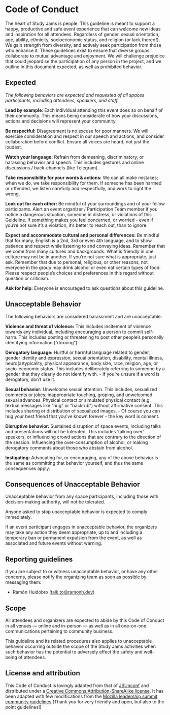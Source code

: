 # Code of Conduct

The heart of Study Jams is people. This guideline is meant to support a happy, productive and safe event experience that can welcome new ideas and inspiration for all attendees. Regardless of gender, sexual orientation, age, ability, ethnicity, socioeconomic status, and religion (or lack thereof). We gain strength from diversity, and actively seek participation from those who enhance it. These guidelines exist to ensure that diverse groups collaborate to mutual advantage and enjoyment. We will challenge prejudice that could jeopardise the participation of any person in the project, and we outline in this document expected, as well as prohibited behavior.

## Expected

*The following behaviors are expected and requested of all spaces participants, including attendees, speakers, and staff.*

**Lead by example**: Each individual attending this event does so on behalf of their community. This means being considerate of how your discussions, actions and decisions will represent your community.

**Be respectful:** Disagreement is no excuse for poor manners. We will exercise consideration and respect in our speech and actions, and consider collaboration before conflict. Ensure all voices are heard, not just the loudest.

**Watch your language:** Refrain from demeaning, discriminatory, or harassing behavior and speech. This includes gestures and online discussions / back-channels (like Telegram).

**Take responsibility for your words & actions:** We can all make mistakes; when we do, we take responsibility for them. If someone has been harmed or offended, we listen carefully and respectfully, and work to right the wrong.

**Look out for each other:** Be mindful of your surroundings and of your fellow participants. Alert an event organizer / Participation Team member if you notice a dangerous situation, someone in distress, or violations of this Guideline. If something makes you feel concerned, or worried - even if you’re not sure it’s a violation, it’s better to reach out, than to ignore.

**Expect and accommodate cultural and personal differences:** Be mindful that for many, English is a 2nd, 3rd or even 4th language, and to show patience and respect while listening to and conveying ideas. Remember that we come from many cultures and backgrounds. What is friendly in one culture may not be in another. If you’re not sure what is appropriate, just ask. Remember that due to personal, religious, or other reasons, not everyone in the group may drink alcohol or even eat certain types of food. Please respect people’s choices and preferences in this regard without question or criticism.

**Ask for help:** Everyone is encouraged to ask questions about this guideline.

## Unacceptable Behavior

The following behaviors are considered harassment and are unacceptable:

**Violence and threat of violence:** This includes incitement of violence towards any individual, including encouraging a person to commit self-harm.   This includes posting or threatening to post other people’s personally identifying information (“doxxing”).

**Derogatory language:** Hurtful or harmful language related to gender, gender identity and expression, sexual orientation, disability, mental illness, neuro(a)typicality, physical appearance, body size, race, religion, age, or socio-economic status. This includes deliberately referring to someone by a gender that they clearly do not identify with. - If you’re unsure if a word is derogatory, don’t use it.

**Sexual behavior:** Unwelcome sexual attention. This includes, sexualized comments or jokes; inappropriate touching, groping, and unwelcomed sexual advances. Physical contact or simulated physical contact (e.g. textual messages like “hug” or “backrub”) without affirmative consent. This includes sharing or distribution of sexualized images. - Of course you can hug your best friend that you’ve known forever - the key word is consent.  

**Disruptive behavior:** Sustained disruption of space events, including talks and presentations will not be tolerated. This includes ‘talking over’ speakers, or influencing crowd actions that are contrary to the direction of the session. Influencing the over-consumption of alcohol, or making derogatory comments about those who abstain from alcohol.

**Instigating:** Advocating for, or encouraging, any of the above behavior is the same as committing that behavior yourself, and thus the same consequences apply.

## Consequences of Unacceptable Behavior

Unacceptable behavior from any space participants, including those with decision-making authority, will not be tolerated.

Anyone asked to stop unacceptable behavior is expected to comply immediately.

If an event participant engages in unacceptable behavior, the organizers may take any action they deem appropriate, up to and including a temporary ban or permanent expulsion from the event, as well as associated and future events without warning.

## Reporting guidelines

If you are subject to or witness unacceptable behavior, or have any other concerns, please notify the organizing team as soon as possible by messaging them:

- Ramón Huidobro (talk.to@ramonh.dev)

## Scope

All attendees and organizers are expected to abide by this Code of Conduct in all venues — online and in-person — as well as in all one-on-one communications pertaining to community business.

This guideline and its related procedures also applies to unacceptable behavior occurring outside the scope of the Study Jams activities when such behavior has the potential to adversely affect the safety and well-being of attendees.


## License and attribution

This Code of Conduct is lovingly adapted from that of [JSUnconf](https://raw.githubusercontent.com/jsunconf/2019.jsunconf.eu/master/content/coc.md) and distributed under a [Creative Commons Attribution-ShareAlike license](http://creativecommons.org/licenses/by-sa/3.0/).
It has been adapted with few modifications from the [Mozilla leadership summit community guidelines](https://github.com/mozilla/participation-org/blob/master/global_events/leadership_summit/code-of-conduct.md) (Thank you for very friendly and open, but also to the point guidelines!)
